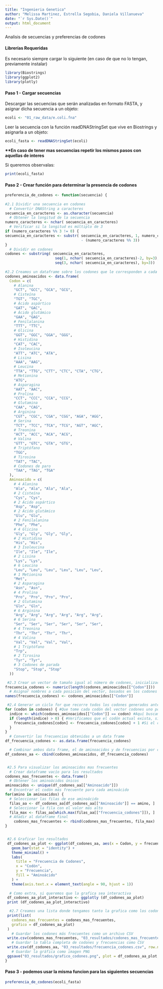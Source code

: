 ```yaml
---
title: "Ingenieria Genetica"
author: "Melissa Martinez, Estrella Segobia, Daniela Villanueva"
date: "`r Sys.Date()`"
output: html_document
---
```


Analisis de secuencias y preferencias de codones

#### Librerías Requeridas

Es necesario siempre cargar lo siguiente (en caso de que no lo tengan, previamente instalar)

```r
library(Biostrings)
library(ggplot2)
library(plotly)
```

#### Paso 1 - Cargar secuencias

Descargar las secuencias que serán analizadas en formato FASTA, y asignar dicha secuencia a un objeto:

```r
ecoli <- "01_raw_data/e.coli.fna"
```

Leer la secuencia con la función readDNAStringSet que vive en Biostrings y asignarla a un objeto:

```r
ecoli_fasta <- readDNAStringSet(ecoli)
```

**\*\*En caso de tener mas secuencias repetir los mismos pasos con aquellas de interes**

Si queremos observalas:

```r
print(ecoli_fasta)
```

#### Paso 2 - Crear función para determinar la presencia de codones

```r
preferencia_de_codones <- function(secuencia) {
  
#2.1 Dividir una secuencia en codones
  # Convertir DNAString a caracteres
secuencia_en_caracteres <- as.character(secuencia)
  # Obtener la longitud de la secuencia
numero_caracteres <- nchar( secuencia_en_caracteres)
  # Verificar si la longitud es múltiplo de 3
if (numero_caracteres %% 3 != 0) {
secuencia_en_caracteres <- substr( secuencia_en_caracteres, 1, numero_caracteres
                                   - (numero_caracteres %% 3))
}
  # Dividir en codones
codones <- substring( secuencia_en_caracteres, 
                       seq(1, nchar( secuencia_en_caracteres)-2, by=3),
                       seq(3, nchar( secuencia_en_caracteres), by=3))
  
#2.2 Creamos un dataframe sobre los codones que le corresponden a cada aminoacido
codones_aminoacidos <- data.frame(
  Codon = c(
    # Alanina
    "GCT", "GCC", "GCA", "GCG",
    # Cisteína
    "TGT", "TGC",
    # Ácido aspártico
    "GAT", "GAC",
    # Ácido glutámico
    "GAA", "GAG",
    # Fenilalanina
    "TTT", "TTC",
    # Glicina
    "GGT", "GGC", "GGA", "GGG",
    # Histidina
    "CAT", "CAC",
    # Isoleucina
    "ATT", "ATC", "ATA",
    # Lisina
    "AAA", "AAG",
    # Leucina
    "TTA", "TTG", "CTT", "CTC", "CTA", "CTG",
    # Metionina
    "ATG",
    # Asparagina
    "AAT", "AAC",
    # Prolina
    "CCT", "CCC", "CCA", "CCG",
    # Glutamina
    "CAA", "CAG",
    # Arginina
    "CGT", "CGC", "CGA", "CGG", "AGA", "AGG",
    # Serina
    "TCT", "TCC", "TCA", "TCG", "AGT", "AGC",
    # Treonina
    "ACT", "ACC", "ACA", "ACG",
    # Valina
    "GTT", "GTC", "GTA", "GTG",
    # Triptófano
    "TGG",
    # Tirosina
    "TAT", "TAC",
    # Codones de paro
    "TAA", "TAG", "TGA"
  ),
  Aminoacido = c(
    # 4 Alanina
    "Ala", "Ala", "Ala", "Ala",
    # 2 Cisteína
    "Cys", "Cys",
    # 2 Ácido aspártico
    "Asp", "Asp",
    # 2 Ácido glutámico
    "Glu", "Glu",
    # 2 Fenilalanina
    "Phe", "Phe",
    # 4 Glicina
    "Gly", "Gly", "Gly", "Gly",
    # 2 Histidina
    "His", "His",
    # 3 Isoleucina
    "Ile", "Ile", "Ile",
    # 2 Lisina
    "Lys", "Lys",
    # 6 Leucina
    "Leu", "Leu", "Leu", "Leu", "Leu", "Leu",
    # 1 Metionina
    "Met",
    # 2 Asparagina
    "Asn", "Asn",
    # 4 Prolina
    "Pro", "Pro", "Pro", "Pro",
    # 2 Glutamina
    "Gln", "Gln",
    # 6 Arginina
    "Arg", "Arg", "Arg", "Arg", "Arg", "Arg",
    # 6 Serina
    "Ser", "Ser", "Ser", "Ser", "Ser", "Ser",
    # 4 Treonina
    "Thr", "Thr", "Thr", "Thr",
    # 4 Valina
    "Val", "Val", "Val", "Val",
    # 1 Triptófano
    "Trp",
    # 2 Tirosina
    "Tyr", "Tyr",
    # 3 Codones de parada
    "Stop", "Stop", "Stop"
  ))  

 #2.3 Crear un vector de tamaño igual al número de codones, inicializado en 0
frecuencia_codones <- numeric(length(codones_aminoacidos[["Codon"]]))
  # Asignar nombres a cada posición del vector, basados en los codones del data frame
names(frecuencia_codones) <- codones_aminoacidos[["Codon"]]

 #2.4 Generar un ciclo for que recorre todos los codones generados anteriormente y calcular cuantas veces a parece cada uno 
for (codon in codones) { #Que tome cada codón del vector codones uno por uno 
  indice <- which(codones_aminoacidos[["Codon"]] == codon) #Aquí buscamos la posición del codón actual en el data frame codones_aminoacidos, usamos which para que devuelva la posición en la que el codon actual coincide 
  if (length(indice) > 0) { #Verificamos que el codón actual exista, si el codón no existe which devuelve un vector vacío y el length(índice) sería 0
    frecuencia_codones[codon] <- frecuencia_codones[codon] + 1 #Si el codón actual existe incrementa en 1 la frecuencia del codón en el vector frecuencia_codones
  }
}
  # Convertir las frecuencias obtenidas a un data frame 
df_frecuencia_codones <- as.data.frame(frecuencia_codones)

  # Combinar ambos data frame, el de aminoacidos y de frecuencias por columnas
df_codones_aa <- cbind(codones_aminoacidos, df_frecuencia_codones)


 #2.5 Para visualizar los aminoacidos mas frecuentes
  # Crear dataframe vacío para los resultados
codones_mas_frecuentes <- data.frame()
  # Obtener los aminoácidos únicos
aminoacidos <- unique(df_codones_aa[["Aminoacido"]])
  # Encontrar el codón más frecuente para cada aminoácido
for(amino in aminoacidos) {
  # Seleccionar las filas de ese aminoácido
  filas_aa <- df_codones_aa[df_codones_aa[["Aminoacido"]] == amino, ]
  # Seleccionar la fila con el valor más alto
  fila_max <- filas_aa[which.max(filas_aa[["frecuencia_codones"]]), ]
  # Añadir al dataframe final
    codones_mas_frecuentes <- rbind(codones_mas_frecuentes, fila_max)
}


 #2.6 Graficar los resultados
 df_codones_aa_plot <- ggplot(df_codones_aa, aes(x = Codon, y = frecuencia_codones, fill = Aminoacido)) +
   geom_bar(stat = "identity") +
   theme_minimal() +
   labs(
     title = "Frecuencia de Codones",
     x = "Codón",
     y = "Frecuencia",
     fill = "Aminoácido"
   ) + 
   theme(axis.text.x = element_text(angle = 90, hjust = 1))
 
  # Como extra, si queremos que la grafica sea interactiva
 df_codones_aa_plot_interactivo <- ggplotly (df_codones_aa_plot)
 print (df_codones_aa_plot_interactivo)

  #2.7 Creamos una lista donde tengamos tanto la grafica como los codones mas frecuentes
 print(list(
   codones_mas_frecuentes = codones_mas_frecuentes,
   grafico = df_codones_aa_plot)
 )
   # Guardar los codones más frecuentes como un archivo CSV
 write.csv(codones_mas_frecuentes, "03_resultados/codones_mas_frecuentes.csv", row.names = FALSE)
   # Guardar la tabla completa de codones y frecuencias como CSV
 write.csv(df_codones_aa, "03_resultados/frecuencia_codones.csv", row.names = FALSE)
   # Guardar la gráfica como imagen PNG
 ggsave("03_resultados/grafico_codones.png", plot = df_codones_aa_plot, width = 10, height = 7, dpi = 300)
}

```

#### Paso 3 - podemos usar la misma funcion para las siguientes secuencias

```r
preferencia_de_codones(ecoli_fasta)
```
